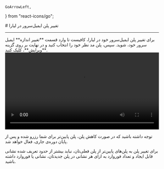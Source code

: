    GoArrowLeft,
} from "react-icons/go";


<Layout>
<Head>
<title>مستندات تغییر پلن ایمیل سرور - لیارا</title>
<meta property="og:title" content="مستندات خدمات رایانش ابری لیارا" />
<meta property="og:description" content="مستندات نحوه تغییر پلن ایمیل‌سرور در لیارا"  />
<meta property="og:image" content="https://media.liara.ir/logos/liara-poster.jpg" />
</Head>
# تغییر پلن ایمیل‌سرور در لیارا

<hr className="mb-2" />
برای تغییر پلن ایمیل‌سرور خود در لیارا، کافیست تا وارد قسمت **تغییر اندازه** ایمیل سرور خود، شوید. 
سپس، پلن مد نظر خود را انتخاب کنید و در نهایت بر روی گزینه **ویرایش**، کلیک کنید.

<div className="h-4" />
    <video
    src="https://media.liara.ir/docs/change-email-server-plan.mp4"
    controls="controls"
    className="block w-full"
    width="100%"
    ></video> 

<div className="h-2" />
<Alert variant='warning'>
<p>
توجه داشته باشید که در صورت کاهش پلن، پلن پایین‌تر برای شما رزرو شده و پس از پایان دوره‌ی جاری، فعال خواهد شد.
</p>
</Alert>
<Alert variant="info">
<p>
برای تغییر پلن به پلن‌های پایین‌تر از پلن فعلی‌تان، نباید بیشتر از حدود تعریف شده نشانی قابل ایجاد و تعداد فوروارد به ازای هر نشانی در پلن
جدیدتان، نشانی یا فوروارد داشته باشید.  
</p>
</Alert>

</Layout>